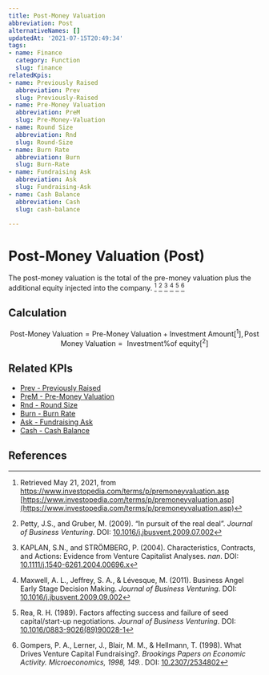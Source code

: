 ```yaml
---
title: Post-Money Valuation
abbreviation: Post
alternativeNames: []
updatedAt: '2021-07-15T20:49:34'
tags:
- name: Finance
  category: Function
  slug: finance
relatedKpis:
- name: Previously Raised
  abbreviation: Prev
  slug: Previously-Raised
- name: Pre-Money Valuation
  abbreviation: PreM
  slug: Pre-Money-Valuation
- name: Round Size
  abbreviation: Rnd
  slug: Round-Size
- name: Burn Rate
  abbreviation: Burn
  slug: Burn-Rate
- name: Fundraising Ask
  abbreviation: Ask
  slug: Fundraising-Ask
- name: Cash Balance
  abbreviation: Cash
  slug: cash-balance

---
```


# Post-Money Valuation (Post)

The post-money valuation is the total of the pre-money valuation plus the additional equity injected into the company. [^1] [^2] [^3] [^4] [^5] [^6]

## Calculation

$$
\textrm{Post-Money Valuation}= \textrm{Pre-Money Valuation} + \textrm{Investment Amount} [^1] , 
\textrm{Post Money Valuation} ={\textrm{ Investment}}{\textrm{\% of equity}} [^2]
$$



## Related KPIs

- [Prev - Previously Raised](/en/kpis/Previously-Raised)
- [PreM - Pre-Money Valuation](/en/kpis/Pre-Money-Valuation)
- [Rnd - Round Size](/en/kpis/Round-Size)
- [Burn - Burn Rate](/en/kpis/Burn-Rate)
- [Ask - Fundraising Ask](/en/kpis/Fundraising-Ask)
- [Cash - Cash Balance](/en/kpis/cash-balance)

## References

[^1]:   Retrieved May 21, 2021, from https://www.investopedia.com/terms/p/premoneyvaluation.asp [https://www.investopedia.com/terms/p/premoneyvaluation.asp](https://www.investopedia.com/terms/p/premoneyvaluation.asp)
[^2]: Petty, J.S., and Gruber, M. (2009). “In pursuit of the real deal”. *Journal of Business Venturing*. DOI: [10.1016/j.jbusvent.2009.07.002](https://doi.org/10.1016/j.jbusvent.2009.07.002)
[^3]: KAPLAN, S.N., and STRÖMBERG, P. (2004). Characteristics, Contracts, and Actions: Evidence from Venture Capitalist Analyses. *nan*. DOI: [10.1111/j.1540-6261.2004.00696.x](https://doi.org/10.1111/j.1540-6261.2004.00696.x)
[^4]: Maxwell, A. L., Jeffrey, S. A., & Lévesque, M. (2011). Business Angel Early Stage Decision Making. *Journal of Business Venturing*. DOI: [10.1016/j.jbusvent.2009.09.002](https://doi.org/10.1016/j.jbusvent.2009.09.002)
[^5]: Rea, R. H. (1989). Factors affecting success and failure of seed capital/start-up negotiations. *Journal of Business Venturing*. DOI: [10.1016/0883-9026(89)90028-1](https://doi.org/10.1016/0883-9026(89)90028-1)
[^6]: Gompers, P. A., Lerner, J., Blair, M. M., & Hellmann, T. (1998). What Drives Venture Capital Fundraising?. *Brookings Papers on Economic Activity. Microeconomics, 1998, 149.*. DOI: [10.2307/2534802](https://doi.org/10.2307/2534802)
[^7]:   Retrieved May 21, 2021, from https://www.investopedia.com/terms/p/premoneyvaluation.asp [https://www.investopedia.com/terms/p/premoneyvaluation.asp](https://www.investopedia.com/terms/p/premoneyvaluation.asp)
[^8]: Price, M.  Venture Capital 101: How to Calculate Post-Money Valuation. Retrieved May 21, 2021, from https://www.fool.com/the-blueprint/post-money-valuation/ [https://www.fool.com/the-blueprint/post-money-valuation/](https://www.fool.com/the-blueprint/post-money-valuation/)
